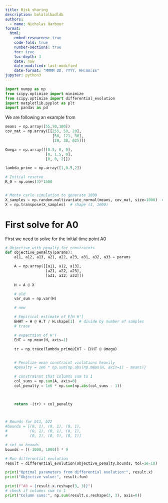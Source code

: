```yaml
---
title: Risk sharing
description: balalalbadldb
authors:
  - name: Nicholas Harbour
format: 
  html:
    embed-resources: true
    code-fold: true
    number-sections: true
    toc: true
    toc-depth: 3
    date: now
    date-modified: last-modified
    date-format: "MMMM DD, YYYY, HH:mm:ss"
jupyter: python3
---
```



```python

import numpy as np  
from scipy.optimize import minimize
from scipy.optimize import differential_evolution
import matplotlib.pyplot as plt
import pandas as pd

```


We are following an example from 
```python

means = np.array([55,70,100])
cov_mat = np.array([[255, 50, 20],
                     [50, 121, 30],
                     [20, 30, 625]])

Omega = np.array([[0.5, 0, 0],
                  [0, 1.5, 0],
                  [0, 0, 2]])

lambda_prime = np.array([1,0.5,2])

# Initial reserve
R_0 = np.ones(3)*1500


# Monte carlo simulation to generate 1000
X_samples = np.random.multivariate_normal(means, cov_mat, size=1000)  # shape (1000, 3)
X = np.transpose(X_samples)  # shape (3, 1000)

```


# First solve for A0

First we need to solve for the initial time point A0

```python


# Objective with penalty for constraints
def objective_penalty(params):
    a11, a12, a13, a21, a22, a23, a31, a32, a33 = params

    A = np.array([[a11, a12, a13],
                  [a21, a22, a23],
                  [a31, a32, a33]])
    
    H = A @ X

    # old
    var_sum = np.var(H)

    # new

    # Empirical estimate of E[H Hᵀ]
    EHHT = H @ H.T / H.shape[1]  # divide by number of samples
    # trace

    # expecttion of H'T
    EHT = np.mean(H, axis=1)

    tr = np.trace(lambda_prime@EHT - EHHT @ Omega)

    
    # Penalize mean constraint violations heavily
    #penalty = 1e6 * np.sum(np.abs(np.mean(H, axis=1) - means))

    # constrainnt that columns sum to 1
    col_sums = np.sum(A, axis=0)
    col_penalty = 1e6 * np.sum(np.abs(col_sums - 1))


    
    return -(tr) + col_penalty



# Bounds for b11, b22
#bounds = [(0, 1), (0, 1), (0, 1), 
#          (0, 1), (0, 1), (0, 1), 
#          (0, 1), (0, 1), (0, 1)]

# set no bounds
bounds = [(-1000, 1000)] * 9

# Run differential evolution
result = differential_evolution(objective_penalty,bounds, tol=1e-10)

print("Optimal parameters from differential evolution:", result.x)
print("Objective value:", result.fun)

print(f"A0 = {result.x.reshape(3, 3)}")
# check if columns sum to 1
print("Column sums:", np.sum(result.x.reshape(3, 3), axis=0))
```